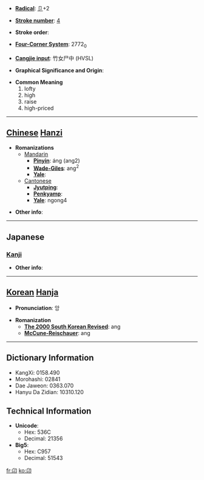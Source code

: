 * '''[[Wiktionary:Chinese radical index| Radical]]''': [[Wiktionary:Chinese radical index 卩|卩]]+2

* '''[[Wiktionary:Chinese total strokes index|Stroke number]]''': [[Wiktionary:Chinese total strokes index 4|4]]

* '''Stroke order''': 

* '''[[Wiktionary:Chinese four corner index|Four-Corner System]]''': 2772<sub>0</sub>

* '''[[Wiktionary:Chinese Cangjie index|Cangjie input]]''': 竹女尸中 (HVSL)

* '''Graphical Significance and Origin''': 

* '''Common Meaning'''
*#lofty
*# high
*# raise
*# high-priced


----

== [[Chinese]] [[Hanzi]] ==

* '''Romanizations'''
** [[Mandarin]]
*** '''[[Pinyin]]''': áng (ang2)
*** '''[[Wade-Giles]]''': ang<sup>2</sup>
*** '''[[Yale]]''': 
**[[Cantonese]]
***'''[[Jyutping]]''':
***'''[[Penkyamp]]''': 
***'''[[Yale]]''': ngong4

* '''Other info''': 

----

==Japanese==
===[[Kanji]]===
{{kanji|on readings=[[がう]] (gau), [[きゃう]] (kyau)
|kun readings=[[のぞむ]] (nozomu), [[なす]] (nasu), [[たかぶる]] (takaburu)
}}

* '''Other info''':  

----

== [[Korean]] [[Hanja]] ==

* '''Pronunciation''': 앙

* '''Romanization'''
** '''[[The 2000 South Korean Revised Romanization|The 2000 South Korean Revised]]''': ang
** '''[[McCune-Reischauer]]''': ang

----

== Dictionary Information ==

* KangXi: 0158.490
* Morohashi: 02841
* Dae Jaweon: 0363.070
* Hanyu Da Zidian: 10310.120

== Technical Information ==

* '''Unicode''':
** Hex: 536C
** Decimal: 21356
* '''Big5''':
** Hex: C957
** Decimal: 51543

[[fr:卬]]
[[ko:卬]]